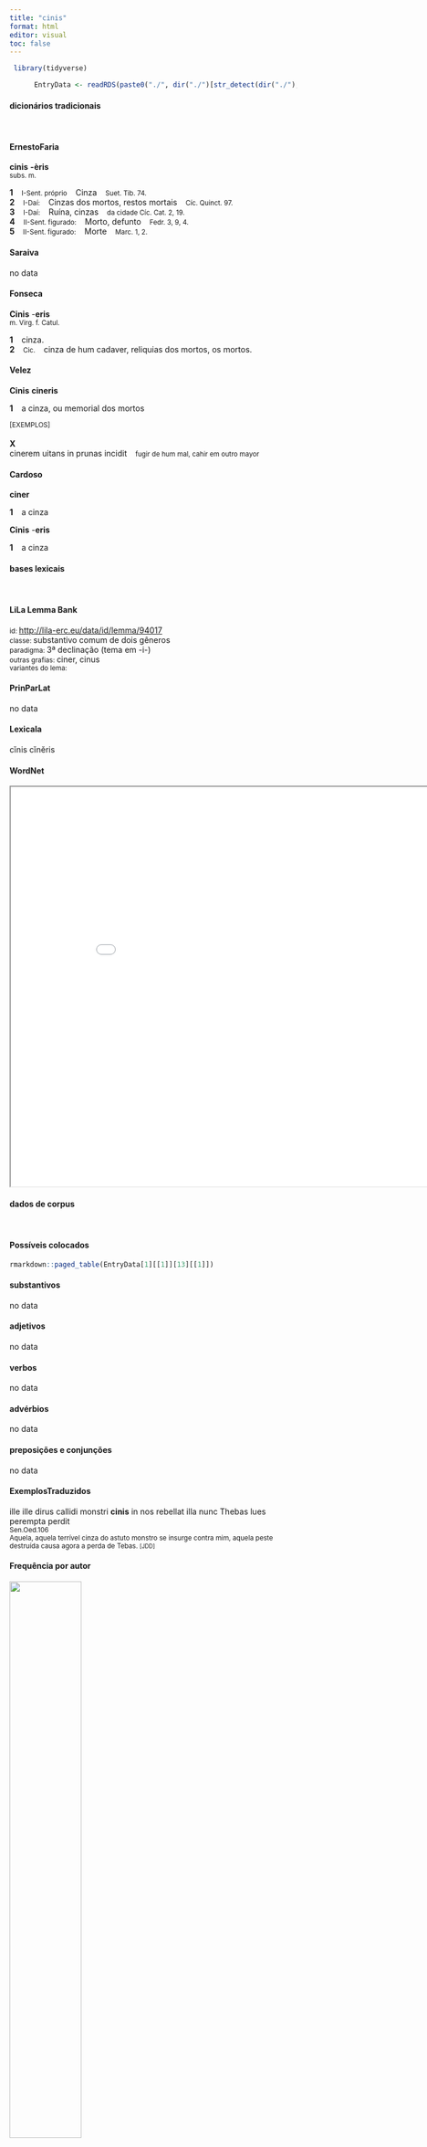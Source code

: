 ```yaml
---
title: "cinis"
format: html
editor: visual
toc: false
---
```



```r
 library(tidyverse) 

      EntryData <- readRDS(paste0("./", dir("./")[str_detect(dir("./"), "_xx99-105-110-105-115xx_.rds")]))

```


#### dicionários tradicionais

&emsp;




::: panel-tabset

#### ErnestoFaria

<b>cinis</b> <b>-èris</b> <br> <small>subs. m.</small> <br> <small></small>   <p> <b>1</b> &ensp; <small>I-Sent. próprio</small> &ensp; Cinza &ensp; <small>Suet. Tib. 74.</small> <br> <b>2</b> &ensp; <small>I-Daí:</small> &ensp; Cinzas dos mortos, restos mortais &ensp; <small>Cíc. Quinct. 97.</small> <br> <b>3</b> &ensp; <small>I-Daí:</small> &ensp; Ruína, cinzas &ensp; <small>da cidade Cíc. Cat. 2, 19.</small> <br> <b>4</b> &ensp; <small>II-Sent. figurado:</small> &ensp; Morto, defunto &ensp; <small>Fedr. 3, 9, 4.</small> <br> <b>5</b> &ensp; <small>II-Sent. figurado:</small> &ensp; Morte &ensp; <small>Marc. 1, 2.</small> </p>




#### Saraiva

no data




#### Fonseca

<b>Cinis</b> -<b>eris</b> <br> <small>m. Virg. f. Catul.</small>   <p> <b>1</b> &ensp; cinza. <br> <b>2</b> &ensp; <small>Cic.</small> &ensp; cinza de hum cadaver, reliquias dos mortos, os mortos. </p>




#### Velez

<b>Cinis</b> <b>cineris</b>   <p> <b>1</b> &ensp; a cinza, ou memorial dos mortos </p>   <p><small>[EXEMPLOS]</small><br> <br><b>X</b><br>cinerem uitans in prunas incidit &ensp; <small>fugir de hum mal, cahir em outro mayor</small> </p>




#### Cardoso

<b>ciner</b>   <p> <b>1</b> &ensp; a cinza </p> 
 <b>Cinis</b> -<b>eris</b>   <p> <b>1</b> &ensp; a cinza </p>


:::



#### bases lexicais

&emsp;






::: panel-tabset

#### LiLa Lemma Bank

<small> id: </small> <a href=' http://lila-erc.eu/data/id/lemma/94017 ' target="_blank"> http://lila-erc.eu/data/id/lemma/94017 </a> <br>
<small> classe: </small> substantivo comum de dois gêneros   <br>
<small> paradigma: </small> 3ª declinação (tema em -i-) <br>
<small> outras grafias: </small> ciner, cinus <br>
<small> variantes do lema: </small>  <br>





#### PrinParLat

no data




#### Lexicala

cĭnis 
 cĭnĕris




#### WordNet

<iframe width='900' height='700' src='Media/Tree__xx99-105-110-105-115xx__sem_type_lexemes_pt.html'>

</iframe>


:::



#### dados de corpus

&emsp;




::: panel-tabset

#### Possíveis colocados

```r

rmarkdown::paged_table(EntryData[1][[1]][13][[1]])

```


#### substantivos

no data




#### adjetivos

no data




#### verbos

no data




#### advérbios

no data




#### preposições e conjunções

no data


:::



::: panel-tabset

#### ExemplosTraduzidos

<p> ille ille dirus callidi monstri <b>cinis</b> in nos rebellat illa nunc Thebas lues perempta perdit <br> <small> Sen.Oed.106 <br> Aquela, aquela terrível cinza do astuto monstro se insurge contra mim, aquela peste destruída causa agora a perda de Tebas. <small> [JDD] </small> </small> </p>





#### Frequência por autor

![](./Media/barchart__xx99-105-110-105-115xx__lemma_BY_author_Frequencies.webp){width=50% fig-alt='This charts plots the frequency of lemma by author_Frequencies. The Phaedrus subcorpus registers the highest normalized frequency, with the value of 1.52 and an absolute frequency of 1. The Sallustius subcorpus follows, with a normalized frequency of 0 and an absolute frequency of 0. the subcorpus with the least normalized frequency is Caesar with the normalized value of 0 and an absolute freqeuncy of 0. here are all the values: subcorpus: Caesar ; normalized frequency: 0 ; absolute frequency: 0. subcorpus: Cicero ; normalized frequency: 2 ; absolute frequency: 0.124591961326655. subcorpus: Horatius ; normalized frequency: 0 ; absolute frequency: 0. subcorpus: Ovidius ; normalized frequency: 0 ; absolute frequency: 0. subcorpus: Phaedrus ; normalized frequency: 1 ; absolute frequency: 1.5181417944436. subcorpus: Sallustius ; normalized frequency: 0 ; absolute frequency: 0. subcorpus: Seneca ; normalized frequency: 3 ; absolute frequency: 0.559899964539669. subcorpus: Suetonius ; normalized frequency: 0 ; absolute frequency: 0. subcorpus: Tacitus ; normalized frequency: 0 ; absolute frequency: 0. subcorpus: Vergilius ; normalized frequency: 0 ; absolute frequency: 0. subcorpus: Hieronymus ; normalized frequency: 0 ; absolute frequency: 0'}




#### Frequência por gênero

![](./Media/barchart__xx99-105-110-105-115xx__lemma_BY_genre_Frequencies.webp){width=50% fig-alt='This charts plots the frequency of lemma by genre_Frequencies. The Poesia.trágica subcorpus registers the highest normalized frequency, with the value of 2.61 and an absolute frequency of 3. The Poesia.didática subcorpus follows, with a normalized frequency of 0.85 and an absolute frequency of 1. the subcorpus with the least normalized frequency is Prosa.histórica with the normalized value of 0 and an absolute freqeuncy of 0. here are all the values: subcorpus: Prosa.histórica ; normalized frequency: 0 ; absolute frequency: 0. subcorpus: Prosa.filosófica ; normalized frequency: 0 ; absolute frequency: 0. subcorpus: Prosa.oratória ; normalized frequency: 2 ; absolute frequency: 0.192025193705414. subcorpus: Prosa.epistolográfica ; normalized frequency: 0 ; absolute frequency: 0. subcorpus: Poesia.lírica ; normalized frequency: 0 ; absolute frequency: 0. subcorpus: Poesia.didática ; normalized frequency: 1 ; absolute frequency: 0.848248367121893. subcorpus: Poesia.trágica ; normalized frequency: 3 ; absolute frequency: 2.60597637248089. subcorpus: Poesia.épica ; normalized frequency: 0 ; absolute frequency: 0. subcorpus: Prosa.ficcional ; normalized frequency: 0 ; absolute frequency: 0'}




#### Frequência por século

![](./Media/barchart__xx99-105-110-105-115xx__lemma_BY_period_Frequencies.webp){width=50% fig-alt='This charts plots the frequency of lemma by period_Frequencies. The I.d.C. subcorpus registers the highest normalized frequency, with the value of 0.61 and an absolute frequency of 4. The I.a.C. subcorpus follows, with a normalized frequency of 0.09 and an absolute frequency of 2. the subcorpus with the least normalized frequency is II.d.C. with the normalized value of 0 and an absolute freqeuncy of 0. here are all the values: subcorpus: I.a.C. ; normalized frequency: 2 ; absolute frequency: 0.0930882010705143. subcorpus: I.d.C. ; normalized frequency: 4 ; absolute frequency: 0.611901483861098. subcorpus: II.d.C. ; normalized frequency: 0 ; absolute frequency: 0. subcorpus: IV.d.C. ; normalized frequency: 0 ; absolute frequency: 0'}


:::


